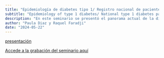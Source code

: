 ```yaml
---
title: "Epidemiología de diabetes tipo 1/ Registro nacional de pacientes con diabetes tipo 1- RENACED-DT1" 
subtitle: "Epidemiology of type 1 diabetes/ National type 1 diabetes patients register- RENACED-DT1"
description: "En este seminario se presentó el panorama actual de la diabetes tipo 1, y se presentó el registro nacional de pacientes con diabetes tipo 1 de México"
author: "Paula Diaz y Raquel Faradji"
date: "2024-05-22"
---
```


[presentación](2024-05-22.pdf)

[Accede a la grabación del seminario aquí](https://youtu.be/OqVsEPvqsU0)
